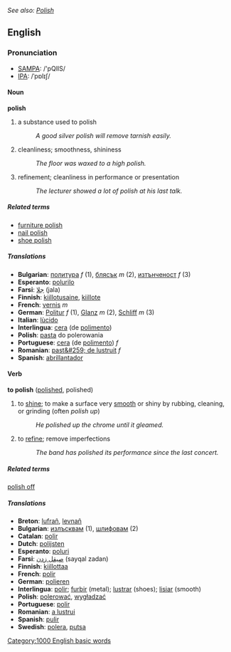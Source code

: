 ''See also: [[Polish]]''
==English==
===Pronunciation===
*[[w:SAMPA|SAMPA]]: /'pQlIS/
*[[w:IPA|IPA]]: /ˈpɒlɪʃ/

====Noun====
'''polish'''
# a substance used to polish
#:''A good silver polish will remove tarnish easily.''
# cleanliness; smoothness, shininess
#:''The floor was waxed to a high polish.''
# refinement; cleanliness in performance or presentation
#:''The lecturer showed a lot of polish at his last talk.''

=====Related terms=====
*[[furniture polish]]
*[[nail polish]]
*[[shoe polish]]

=====Translations=====
*'''Bulgarian''': [[политура]] ''f'' (1), [[блясък]] ''m'' (2), [[изтънченост]] ''f'' (3)
*'''Esperanto''': [[polurilo]]
*'''Farsi''': [[جلا]] (jala)
*'''Finnish''': [[kiillotusaine]], [[kiillote]]
*'''French''': [[vernis]] ''m''
*'''German''': [[Politur]] ''f'' (1), [[Glanz]] ''m'' (2), [[Schliff]] ''m'' (3)
*'''Italian''': [[lùcido]]
*'''Interlingua''': [[cera]] (de [[polimento]])
*'''Polish''': [[pasta]] do polerowania
*'''Portuguese''': [[cera]] (de [[polimento]]) ''f''
*'''Romanian''': [[past&#259; de lustruit]] ''f''
*'''Spanish''': [[abrillantador]]

==== Verb ====
'''to polish''' ([[polished]], polished)
# to [[shine]]; to make a surface very [[smooth]] or shiny by rubbing, cleaning, or grinding (often ''polish up'')
#: ''He polished up the chrome until it gleamed.''
# to [[refine]]; remove imperfections
#: ''The band has polished its performance since the last concert.''

=====Related terms=====
[[polish off]]

=====Translations=====
*'''Breton''': [[lufrañ]], [[levnañ]]
*'''Bulgarian''': [[излъсквам]] (1), [[шлифовам]] (2)
*'''Catalan''': [[polir]]
*'''Dutch''': [[polijsten]]
*'''Esperanto''': [[poluri]]
*'''Farsi''': [[صیقل زدن]] (sayqal zadan)
*'''Finnish''': [[kiillottaa]]
*'''French''': [[polir]]
*'''German''': [[polieren]]
*'''Interlingua''': [[polir]]; [[furbir]] (metal); [[lustrar]] (shoes); [[lisiar]] (smooth)
*'''Polish''': [[polerować]], [[wygładzać]]
*'''Portuguese''': [[polir]]
*'''Romanian''': [[a lustrui]]
*'''Spanish''': [[pulir]]
*'''Swedish''': [[polera]], [[putsa]]

[[Category:1000 English basic words]]